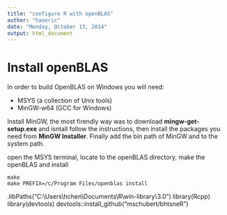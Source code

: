 ```yaml
---
title: "configure R with openBLAS"
author: "haoeric"
date: "Monday, October 13, 2014"
output: html_document
---
```


Install openBLAS
=========================

In order to build OpenBLAS on Windows you will need:

* MSYS (a collection of Unix tools) 
* MinGW-w64 (GCC for Windows)

Install MinGW, the most firendly way was to download **mingw-get-setup.exe** and isntall follow the instructions, then install the packages you need from **MinGW Installer**. Finally add the bin path of MinGW and to the system path.

open the MSYS terminal, locate to the openBLAS directory, make the openBLAS and install 

```
make
make PREFIX=/c/Program Files/openblas install
```





.libPaths("C:\\Users\\hchen\\Documents\\R\\win-library\\3.0")
library(Rcpp)
library(devtools)
devtools::install_github("mschubert/bhtsneR")
